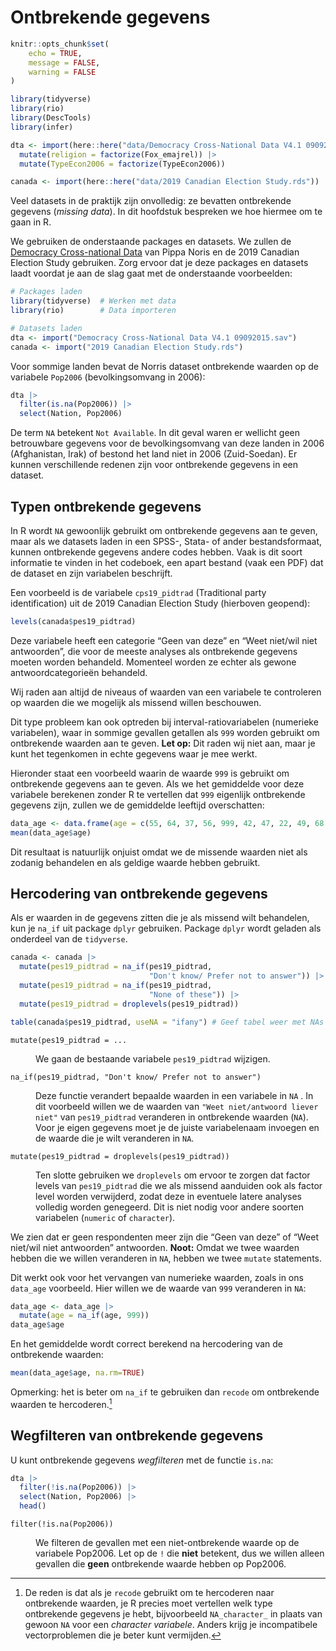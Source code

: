 # Ontbrekende gegevens {#sec-data-missing-data}

```r
knitr::opts_chunk$set(
	echo = TRUE,
	message = FALSE,
	warning = FALSE
)

library(tidyverse)
library(rio)
library(DescTools)
library(infer)

dta <- import(here::here("data/Democracy Cross-National Data V4.1 09092015.sav")) |>
  mutate(religion = factorize(Fox_emajrel)) |>
  mutate(TypeEcon2006 = factorize(TypeEcon2006))

canada <- import(here::here("data/2019 Canadian Election Study.rds"))
```

Veel datasets in de praktijk zijn onvolledig: ze bevatten ontbrekende gegevens (*missing data*). In dit hoofdstuk bespreken we hoe hiermee om te gaan in R.

We gebruiken de onderstaande packages en datasets. We zullen de [Democracy Cross-national Data](https://sites.google.com/site/pippanorris3/research/data#TOC-Democracy-Cross-national-Data-Release-4.0-Fall-2015-New-) van Pippa Noris en de 2019 Canadian Election Study gebruiken. Zorg ervoor dat je deze packages en datasets laadt voordat je aan de slag gaat met de onderstaande voorbeelden:

```r
# Packages laden
library(tidyverse)  # Werken met data
library(rio)        # Data importeren

# Datasets laden
dta <- import("Democracy Cross-National Data V4.1 09092015.sav") 
canada <- import("2019 Canadian Election Study.rds")
```

Voor sommige landen bevat de Norris dataset ontbrekende waarden op de variabele `Pop2006` (bevolkingsomvang in 2006):

```r
dta |>
  filter(is.na(Pop2006)) |>
  select(Nation, Pop2006)
```

De term `NA` betekent `Not Available`. In dit geval waren er wellicht geen betrouwbare gegevens voor de bevolkingsomvang van deze landen in 2006 (Afghanistan, Irak) of bestond het land niet in 2006 (Zuid-Soedan). Er kunnen verschillende redenen zijn voor ontbrekende gegevens in een dataset.

## Typen ontbrekende gegevens

In R wordt `NA` gewoonlijk gebruikt om ontbrekende gegevens aan te geven, maar als we datasets laden in een SPSS-, Stata- of ander bestandsformaat, kunnen ontbrekende gegevens andere codes hebben. Vaak is dit soort informatie te vinden in het codeboek, een apart bestand (vaak een PDF) dat de dataset en zijn variabelen beschrijft.

Een voorbeeld is de variabele `cps19_pidtrad` (Traditional party identification) uit de 2019 Canadian Election Study (hierboven geopend):

```r
levels(canada$pes19_pidtrad)
```

Deze variabele heeft een categorie "Geen van deze" en "Weet niet/wil niet antwoorden", die voor de meeste analyses als ontbrekende gegevens moeten worden behandeld. Momenteel worden ze echter als gewone antwoordcategorieën behandeld.

::: {.callout-tip}
Wij raden aan altijd de niveaus of waarden van een variabele te controleren op waarden die we mogelijk als missend willen beschouwen.
:::

Dit type probleem kan ook optreden bij interval-ratiovariabelen (numerieke variabelen), waar in sommige gevallen getallen als `999` worden gebruikt om ontbrekende waarden aan te geven. **Let op:** Dit raden wij niet aan, maar je kunt het tegenkomen in echte gegevens waar je mee werkt.

Hieronder staat een voorbeeld waarin de waarde `999` is gebruikt om ontbrekende gegevens aan te geven. Als we het gemiddelde voor deze variabele berekenen zonder R te vertellen dat `999` eigenlijk ontbrekende gegevens zijn, zullen we de gemiddelde leeftijd overschatten:

```r
data_age <- data.frame(age = c(55, 64, 37, 56, 999, 42, 47, 22, 49, 68, 59, 999))
mean(data_age$age)
```

Dit resultaat is natuurlijk onjuist omdat we de missende waarden niet als zodanig behandelen en als geldige waarde hebben gebruikt.

## Hercodering van ontbrekende gegevens

Als er waarden in de gegevens zitten die je als missend wilt behandelen, kun je `na_if` uit package `dplyr` gebruiken. Package `dplyr` wordt geladen als onderdeel van de `tidyverse`.

```r
canada <- canada |>
  mutate(pes19_pidtrad = na_if(pes19_pidtrad, 
                               "Don't know/ Prefer not to answer")) |>
  mutate(pes19_pidtrad = na_if(pes19_pidtrad, 
                               "None of these")) |>
  mutate(pes19_pidtrad = droplevels(pes19_pidtrad))

table(canada$pes19_pidtrad, useNA = "ifany") # Geef tabel weer met NAs
```

`mutate(pes19_pidtrad = ...`

:   We gaan de bestaande variabele `pes19_pidtrad` wijzigen.

`na_if(pes19_pidtrad, "Don't know/ Prefer not to answer")`

:   Deze functie verandert bepaalde waarden in een variabele in `NA` . In dit voorbeeld willen we de waarden van `"Weet niet/antwoord liever niet"` van `pes19_pidtrad` veranderen in ontbrekende waarden (`NA`). Voor je eigen gegevens moet je de juiste variabelenaam invoegen en de waarde die je wilt veranderen in `NA`.

`mutate(pes19_pidtrad = droplevels(pes19_pidtrad))`

:   Ten slotte gebruiken we `droplevels` om ervoor te zorgen dat factor levels van `pes19_pidtrad` die we als missend aanduiden ook als factor level worden verwijderd, zodat deze in eventuele latere analyses volledig worden genegeerd. Dit is niet nodig voor andere soorten variabelen (`numeric` of `character`).

We zien dat er geen respondenten meer zijn die "Geen van deze" of "Weet niet/wil niet antwoorden" antwoorden. **Noot:** Omdat we twee waarden hebben die we willen veranderen in `NA`, hebben we twee `mutate` statements.

Dit werkt ook voor het vervangen van numerieke waarden, zoals in ons `data_age` voorbeeld. Hier willen we de waarde van `999` veranderen in `NA`:

```r
data_age <- data_age |>
  mutate(age = na_if(age, 999))
data_age$age
```

En het gemiddelde wordt correct berekend na hercodering van de ontbrekende waarden:

```r
mean(data_age$age, na.rm=TRUE)
```

Opmerking: het is beter om `na_if` te gebruiken dan `recode` om ontbrekende waarden te hercoderen.[^2]

[^2]: De reden is dat als je `recode` gebruikt om te hercoderen naar ontbrekende waarden, je R precies moet vertellen welk type ontbrekende gegevens je hebt, bijvoorbeeld `NA_character_` in plaats van gewoon `NA` voor een *character variabele*. Anders krijg je incompatibele vectorproblemen die je beter kunt vermijden.

## Wegfilteren van ontbrekende gegevens

U kunt ontbrekende gegevens *wegfilteren* met de functie `is.na`:

```r
dta |>
  filter(!is.na(Pop2006)) |>
  select(Nation, Pop2006) |>
  head()
```

`filter(!is.na(Pop2006))`

:   We filteren de gevallen met een niet-ontbrekende waarde op de variabele Pop2006. Let op de `!` die **niet** betekent, dus we willen alleen gevallen die **geen** ontbrekende waarde hebben op Pop2006.



